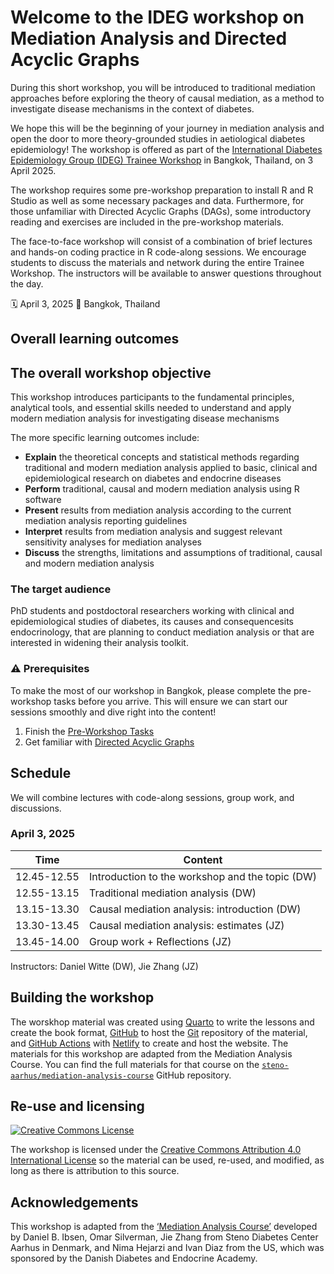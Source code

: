 # Welcome to the IDEG workshop on Mediation Analysis and Directed Acyclic Graphs {.unnumbered}

During this short workshop, you will be introduced to traditional mediation approaches before exploring the theory of causal mediation, as a method to investigate disease mechanisms in the context of diabetes.

We hope this will be the beginning of your journey in mediation analysis and open the door to more theory-grounded studies in aetiological diabetes epidemiology! The workshop is offered as part of the [International Diabetes Epidemiology Group (IDEG) Trainee Workshop](https://www.ideg-diabetes.org/idegtraineeworkshop) in Bangkok, Thailand, on 3 April 2025.

The workshop requires some pre-workshop preparation to install R and R Studio as well as some necessary packages and data. Furthermore, for those unfamiliar with Directed Acyclic Graphs (DAGs), some introductory reading and exercises are included in the pre-workshop materials.

The face-to-face workshop will consist of a combination of brief lectures and hands-on coding practice in R code-along sessions. We encourage students to discuss the materials and network during the entire Trainee Workshop. The instructors will be available to answer questions throughout the day.

🗓 April 3, 2025 🏨 Bangkok, Thailand

## Overall learning outcomes

::: callout-note
## The overall workshop objective

This workshop introduces participants to the fundamental principles, analytical tools, and essential skills needed to understand and apply modern mediation analysis for investigating disease mechanisms
:::

The more specific learning outcomes include:

-   **Explain** the theoretical concepts and statistical methods regarding traditional and modern mediation analysis applied to basic, clinical and epidemiological research on diabetes and endocrine diseases
-   **Perform** traditional, causal and modern mediation analysis using R software
-   **Present** results from mediation analysis according to the current mediation analysis reporting guidelines
-   **Interpret** results from mediation analysis and suggest relevant sensitivity analyses for mediation analyses
-   **Discuss** the strengths, limitations and assumptions of traditional, causal and modern mediation analysis

### The target audience

PhD students and postdoctoral researchers working with clinical and epidemiological studies of diabetes, its causes and consequencesits endocrinology, that are planning to conduct mediation analysis or that are interested in widening their analysis toolkit.

### ⚠️ Prerequisites

To make the most of our workshop in Bangkok, please complete the pre-workshop tasks before you arrive. This will ensure we can start our sessions smoothly and dive right into the content!

1.  Finish the [Pre-Workshop Tasks](/preamble/precourse.qmd)
2.  Get familiar with [Directed Acyclic Graphs](/preamble/Introduction-to-DAGs.qmd)

## Schedule

We will combine lectures with code-along sessions, group work, and discussions.

::: panel-tabset
### April 3, 2025

| Time        | Content                                       |
|-------------|-----------------------------------------------|
| 12.45-12.55 | Introduction to the workshop and the topic (DW) |
| 12.55-13.15 | Traditional mediation analysis (DW)           |
| 13.15-13.30 | Causal mediation analysis: introduction (DW)  |
| 13.30-13.45 | Causal mediation analysis: estimates (JZ)     |
| 13.45-14.00 | Group work + Reflections (JZ)                 |

Instructors: Daniel Witte (DW), Jie Zhang (JZ)
:::

## Building the workshop

The worskhop material was created using [Quarto](https://quarto.org/) to write the lessons and create the book format, [GitHub](https://github.com/) to host the [Git](https://git-scm.com/) repository of the material, and [GitHub Actions](https://github.com/features/actions) with [Netlify](https://www.netlify.com/) to create and host the website. The materials for this workshop are adapted from the Mediation Analysis Course. You can find the full materials for that course on the [`steno-aarhus/mediation-analysis-course`](https://github.com/steno-aarhus/IDEG-mediation-course) GitHub repository.

## Re-use and licensing {#licensing}

<a rel="license" href="http://creativecommons.org/licenses/by/4.0/"><img src="https://i.creativecommons.org/l/by/4.0/80x15.png" alt="Creative Commons License" style="border-width:0"/></a>

The workshop is licensed under the [Creative Commons Attribution 4.0 International License](https://creativecommons.org/licenses/by/4.0/) so the material can be used, re-used, and modified, as long as there is attribution to this source.

## Acknowledgements

This workshop is adapted from the ['Mediation Analysis Course'](https://github.com/steno-aarhus/mediation-analysis-course) developed by Daniel B. Ibsen, Omar Silverman, Jie Zhang from Steno Diabetes Center Aarhus in Denmark, and Nima Hejarzi and Ivan Diaz from the US, which was sponsored by the Danish Diabetes and Endocrine Academy.
